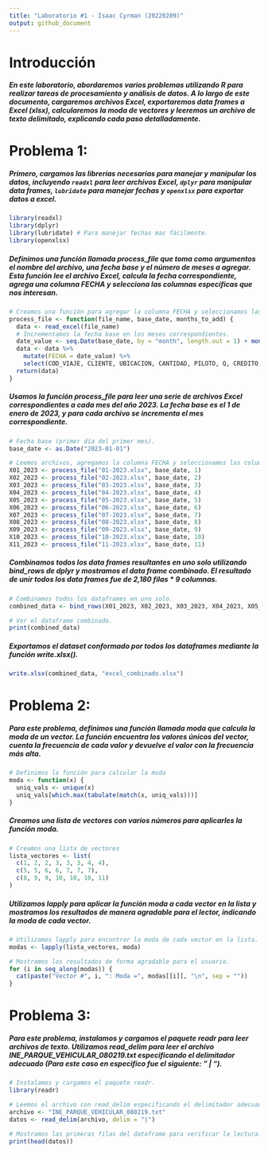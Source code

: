 ```yaml
---
title: "Laboratorio #1 - Isaac Cyrman (20220289)"
output: github_document
---
```


# Introducción

##### En este laboratorio, abordaremos varios problemas utilizando R para realizar tareas de procesamiento y análisis de datos. A lo largo de este documento, cargaremos archivos Excel, exportaremos data frames a Excel (xlsx), calcularemos la moda de vectores y leeremos un archivo de texto delimitado, explicando cada paso detalladamente.

# Problema 1:

##### Primero, cargamos las librerías necesarias para manejar y manipular los datos, incluyendo `readxl` para leer archivos Excel, `dplyr` para manipular data frames, `lubridate` para manejar fechas y `openxlsx` para exportar datos a excel.

```r
library(readxl)
library(dplyr)
library(lubridate) # Para manejar fechas mas fácilmente.
library(openxlsx)
```

##### Definimos una función llamada process_file que toma como argumentos el nombre del archivo, una fecha base y el número de meses a agregar. Esta función lee el archivo Excel, calcula la fecha correspondiente, agrega una columna FECHA y selecciona las columnas específicas que nos interesan.

```r
# Creamos una función para agregar la columna FECHA y seleccionamos las columnas deseadas.
process_file <- function(file_name, base_date, months_to_add) {
  data <- read_excel(file_name)
  # Incrementamos la fecha base en los meses correspondientes.
  date_value <- seq.Date(base_date, by = "month", length.out = 1) + months(months_to_add - 1)
  data <- data %>% 
    mutate(FECHA = date_value) %>%
    select(COD_VIAJE, CLIENTE, UBICACION, CANTIDAD, PILOTO, Q, CREDITO, UNIDAD, FECHA)
  return(data)
}
```

##### Usamos la función process_file para leer una serie de archivos Excel correspondientes a cada mes del año 2023. La fecha base es el 1 de enero de 2023, y para cada archivo se incrementa el mes correspondiente.

```r

# Fecha base (primer día del primer mes).
base_date <- as.Date("2023-01-01")

# Leemos archivos, agregamos la columna FECHA y seleccionamos las columnas deseadas.
X01_2023 <- process_file("01-2023.xlsx", base_date, 1)
X02_2023 <- process_file("02-2023.xlsx", base_date, 2)
X03_2023 <- process_file("03-2023.xlsx", base_date, 3)
X04_2023 <- process_file("04-2023.xlsx", base_date, 4)
X05_2023 <- process_file("05-2023.xlsx", base_date, 5)
X06_2023 <- process_file("06-2023.xlsx", base_date, 6)
X07_2023 <- process_file("07-2023.xlsx", base_date, 7)
X08_2023 <- process_file("08-2023.xlsx", base_date, 8)
X09_2023 <- process_file("09-2023.xlsx", base_date, 9)
X10_2023 <- process_file("10-2023.xlsx", base_date, 10)
X11_2023 <- process_file("11-2023.xlsx", base_date, 11)
```

##### Combinamos todos los data frames resultantes en uno solo utilizando bind_rows de dplyr y mostramos el data frame combinado. El resultado de unir todos los data frames fue de 2,180 filas * 9 columnas.

```r
# Combinamos todos los dataframes en uno solo.
combined_data <- bind_rows(X01_2023, X02_2023, X03_2023, X04_2023, X05_2023, X06_2023, X07_2023, X08_2023, X09_2023, X10_2023, X11_2023)

# Ver el dataframe combinado.
print(combined_data)
```

##### Exportamos el dataset conformado por todos los dataframes mediante la función write.xlsx().

```r
write.xlsx(combined_data, "excel_combinado.xlsx")
```

# Problema 2:

##### Para este problema, definimos una función llamada moda que calcula la moda de un vector. La función encuentra los valores únicos del vector, cuenta la frecuencia de cada valor y devuelve el valor con la frecuencia más alta.

```r
# Definimos la función para calcular la moda
moda <- function(x) {
  uniq_vals <- unique(x)
  uniq_vals[which.max(tabulate(match(x, uniq_vals)))]
}
```

##### Creamos una lista de vectores con varios números para aplicarles la función moda.

```r
# Creamos una lista de vectores
lista_vectores <- list(
  c(1, 2, 2, 3, 3, 3, 4, 4),
  c(5, 5, 6, 6, 7, 7, 7),
  c(8, 9, 9, 10, 10, 10, 11)
)
```

##### Utilizamos lapply para aplicar la función moda a cada vector en la lista y mostramos los resultados de manera agradable para el lector, indicando la moda de cada vector.

```r
# Utilizamos lapply para encontrar la moda de cada vector en la lista.
modas <- lapply(lista_vectores, moda)

# Mostramos los resultados de forma agradable para el usuario.
for (i in seq_along(modas)) {
  cat(paste("Vector #", i, ": Moda =", modas[[i]], "\n", sep = ""))
}
```

# Problema 3:

##### Para este problema, instalamos y cargamos el paquete readr para leer archivos de texto. Utilizamos read_delim para leer el archivo INE_PARQUE_VEHICULAR_080219.txt especificando el delimitador adecuado (Para este caso en especifico fue el siguiente: " | ").

```r
# Instalamos y cargamos el paquete readr.
library(readr)

# Leemos el archivo con read_delim especificando el delimitador adecuado.
archivo <- "INE_PARQUE_VEHICULAR_080219.txt"
datos <- read_delim(archivo, delim = "|")

# Mostramos las primeras filas del dataframe para verificar la lectura.
print(head(datos))
```
